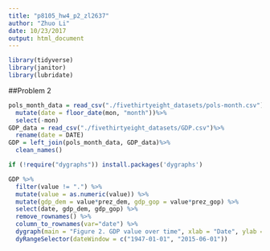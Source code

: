 ```yaml
---
title: "p8105_hw4_p2_zl2637"
author: "Zhuo Li"
date: 10/23/2017
output: html_document
---
```


```r
library(tidyverse)
library(janitor)
library(lubridate)
```

##Problem 2
```r
pols_month_data = read_csv("./fivethirtyeight_datasets/pols-month.csv")%>%
  mutate(date = floor_date(mon, "month"))%>%
  select(-mon)
GDP_data = read_csv("./fivethirtyeight_datasets/GDP.csv")%>%
  rename(date = DATE)
GDP = left_join(pols_month_data, GDP_data)%>%
  clean_names()
```
```r
if (!require("dygraphs")) install.packages('dygraphs')

GDP %>% 
  filter(value != ".") %>% 
  mutate(value = as.numeric(value)) %>% 
  mutate(gdp_dem = value*prez_dem, gdp_gop = value*prez_gop) %>% 
  select(date, gdp_dem, gdp_gop) %>% 
  remove_rownames() %>%
  column_to_rownames(var="date") %>% 
  dygraph(main = "Figure 2. GDP value over time", xlab = "Date", ylab = "GDP") %>% 
  dyRangeSelector(dateWindow = c("1947-01-01", "2015-06-01"))  
```
 